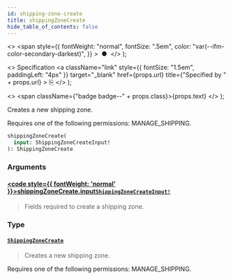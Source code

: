 ```yaml
---
id: shipping-zone-create
title: shippingZoneCreate
hide_table_of_contents: false
---
```


  <>
    <span
      style={{
        fontWeight: "normal",
        fontSize: ".5em",
        color: "var(--ifm-color-secondary-darkest)",
      }}
    >
      &nbsp;●&nbsp;
    </span>
  </>
);

  <>
    Specification
    <a
      className="link"
      style={{ fontSize: "1.5em", paddingLeft: "4px" }}
      target="\_blank"
      href={props.url}
      title={"Specified by " + props.url}
    >
      ⎘
    </a>
  </>
);

  <>
    <span className={"badge badge--" + props.class}>{props.text}</span>
  </>
);

Creates a new shipping zone.

Requires one of the following permissions: MANAGE_SHIPPING.

```graphql
shippingZoneCreate(
  input: ShippingZoneCreateInput!
): ShippingZoneCreate
```

### Arguments

#### [<code style={{ fontWeight: 'normal' }}>shippingZoneCreate.<b>input</b></code>](#)<Bullet />[`ShippingZoneCreateInput!`](../../../api-reference/shipping/inputs/shipping-zone-create-input) <Badge class="secondary" text="non-null"/> <Badge class="secondary" text="input"/> <Badge class="secondary" text="shipping"/>

> Fields required to create a shipping zone.

### Type

#### [`ShippingZoneCreate`](../../../api-reference/shipping/objects/shipping-zone-create) <Badge class="secondary" text="object"/> <Badge class="secondary" text="shipping"/>

> Creates a new shipping zone.

Requires one of the following permissions: MANAGE_SHIPPING.

>
